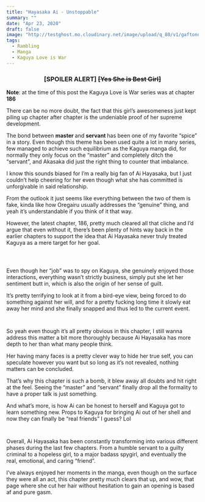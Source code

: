 ```yaml
---
title: "Hayasaka Ai - Unstoppable"
summary: ""
date: "Apr 23, 2020"
draft: false
image: "http://testghost.mo.cloudinary.net/image/upload/q_80/v1/gaftonosh/2021/10/2020-04-23-09_21_38-06.png-1350c3971920-vivaldi.webp"
tags:
  - Rambling
  - Manga
  - Kaguya Love is War
---
```


<div className="richtext pb-8">
  <center>
    <h3>
      [SPOILER ALERT]
      <s>[Yes She is Best Girl]</s>
    </h3>
  </center>
  <div className="special-quote">
    <p className="g-grid__text">
      <strong>Note</strong>: at the time of this post the Kaguya Love is War
      series was at chapter <strong>186</strong>
    </p>
  </div>
  <p>
    There can be no more doubt, the fact that this girl’s awesomeness just kept
    piling up chapter after chapter is the undeniable proof of her supreme
    development.
  </p>
  <p>
    The bond between <strong>master </strong>and <strong>servant </strong>has
    been one of my favorite “spice” in a story. Even though this theme has been
    used quite a lot in many series, few managed to achieve such equilibrium as
    the Kaguya manga did, for normally they only focus on the “master” and
    completely ditch the “servant”, and Akasaka did just the right thing to
    counter that imbalance.
  </p>
  <p>
    I know this sounds biased for I’m a really big fan of Ai Hayasaka, but I
    just couldn’t help cheering for her even though what she has committed is
    unforgivable in said relationship.
  </p>
  <p>
    From the outlook it just seems like everything between the two of them is
    fake, kinda like how Oregairu usually addresses the “genuine” thing, and
    yeah it’s understandable if you think of it that way.
  </p>
  <p>
    However, the latest chapter, 186, pretty much cleared all that cliche and
    I’d argue that even without it, there’s been plenty of hints way back in the
    earlier chapters to support the idea that Ai Hayasaka never truly treated
    Kaguya as a mere target for her goal.
  </p>
  <figure className="kg-card kg-image-card">
    <img
      className="kg-image hoverZoomLink"
      src="http://testghost.mo.cloudinary.net/image/upload/q_80/v1/gaftonosh/2021/10/2020-04-23-09_22_54-186-ai-hayasakas-friends-part-5-kaguya-sama_-love-is-war-__-guya-vivaldi.webp"
      alt=""
      height={498}
      loading="lazy"
      width={1014}
    />
  </figure>
  <figure className="kg-card kg-image-card">
    <img
      className="kg-image hoverZoomLink"
      src="http://testghost.mo.cloudinary.net/image/upload/q_80/v1/gaftonosh/2021/10/2020-04-23-09_24_42-186-ai-hayasakas-friends-part-5-kaguya-sama_-love-is-war-__-guya-vivaldi.webp"
      alt=""
      height={702}
      loading="lazy"
      width={1014}
    />
  </figure>
  <figure className="kg-card kg-image-card">
    <img
      className="kg-image hoverZoomLink"
      src="http://testghost.mo.cloudinary.net/image/upload/q_80/v1/gaftonosh/2021/10/2020-04-23-09_22_46-186-ai-hayasakas-friends-part-5-kaguya-sama_-love-is-war-__-guya-vivaldi-1.webp"
      alt=""
      height={480}
      loading="lazy"
      width={1014}
    />
  </figure>
  <p>
    Even though her “job” was to spy on Kaguya, she genuinely enjoyed those
    interactions, everything wasn’t strictly business, simply put she let her
    sentiment butt in, which is also the origin of her sense of guilt.
  </p>
  <p>
    It’s pretty terrifying to look at it from a bird-eye view, being forced to
    do something against her will, and for a pretty fucking long time it slowly
    eat away her mind and she finally snapped and thus led to the current event.
  </p>
  <figure className="kg-card kg-image-card">
    <img
      className="kg-image hoverZoomLink"
      src="http://testghost.mo.cloudinary.net/image/upload/q_80/v1/gaftonosh/2021/10/2020-04-23-09_24_19-.webp"
      alt=""
      height={444}
      loading="lazy"
      width={1013}
    />
  </figure>
  <figure className="kg-card kg-image-card">
    <img
      className="kg-image hoverZoomLink"
      src="http://testghost.mo.cloudinary.net/image/upload/q_80/v1/gaftonosh/2021/10/2020-04-23-09_25_16-186-ai-hayasakas-friends-part-5-kaguya-sama_-love-is-war-__-guya-vivaldi.webp"
      alt=""
      height={402}
      loading="lazy"
      width={1002}
    />
  </figure>
  <p>
    So yeah even though it’s all pretty obvious in this chapter, I still wanna
    address this matter a bit more thoroughly because Ai Hayasaka has more depth
    to her than what many people think.
  </p>
  <p>
    Her having many faces is a pretty clever way to hide her true self, you can
    speculate however you want but so long as it’s not revealed, nothing matters
    can be concluded.
  </p>
  <p>
    That’s why this chapter is such a bomb, it blew away all doubts and hit
    right at the feel. Seeing the “master” and “servant” finally drop all the
    formality to have a proper talk is just something.
  </p>
  <p>
    And what’s more, is how Ai can be honest to herself and Kaguya got to learn
    something new. Props to Kaguya for bringing Ai out of her shell and now they
    can finally be “real friends” I guess? Lol
  </p>
  <figure className="kg-card kg-image-card">
    <img
      className="kg-image hoverZoomLink"
      src="http://testghost.mo.cloudinary.net/image/upload/q_80/v1/gaftonosh/2021/10/2020-04-23-09_23_14-186-ai-hayasakas-friends-part-5-kaguya-sama_-love-is-war-__-guya-vivaldi.webp"
      alt=""
      height={364}
      loading="lazy"
      width={1014}
    />
  </figure>
  <figure className="kg-card kg-image-card">
    <img
      className="kg-image hoverZoomLink"
      src="http://testghost.mo.cloudinary.net/image/upload/q_80/v1/gaftonosh/2021/10/2020-04-23-09_25_08-186-ai-hayasakas-friends-part-5-kaguya-sama_-love-is-war-__-guya-vivaldi.webp"
      alt=""
      height={410}
      loading="lazy"
      width={864}
    />
  </figure>
  <div className="special-quote">
    <p className="g-grid__text">
      Overall, Ai Hayasaka has been constantly transforming into various
      different phases during the last few chapters. From a humble servant to a
      guilty criminal to a hopeless girl, to a major badass spygirl, and
      eventually the real, emotional, and caring “friend”.
    </p>
  </div>
  <p>
    I’ve always enjoyed her moments in the manga, even though on the surface
    they were all an act, this chapter pretty much clears that up, and wow, that
    page where she cut her hair without hesitation to gain an opening is based
    af and pure gasm.
  </p>
  <figure className="kg-card kg-image-card kg-width-wide">
    <img
      className="kg-image hoverZoomLink"
      src="http://testghost.mo.cloudinary.net/image/upload/q_80/v1/gaftonosh/2021/10/2020-04-23-09_21_38-06.png-1350c3971920-vivaldi.webp"
      alt=""
      height={812}
      loading="lazy"
      width={1014}
    />
  </figure>
  <p />
</div>
